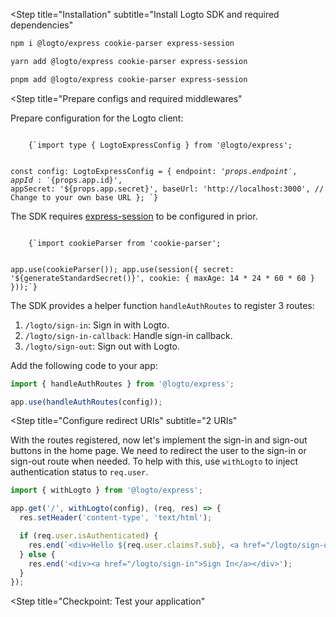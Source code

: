 
<Steps>

<Step
  title="Installation"
  subtitle="Install Logto SDK and required dependencies"
>

<Tabs>
<TabItem value="npm" label="npm">

```bash
npm i @logto/express cookie-parser express-session
```

</TabItem>
<TabItem value="yarn" label="Yarn">

```bash
yarn add @logto/express cookie-parser express-session
```

</TabItem>
<TabItem value="pnpm" label="pnpm">

```bash
pnpm add @logto/express cookie-parser express-session
```

</TabItem>
</Tabs>
</Step>

<Step
  title="Prepare configs and required middlewares"
>

Prepare configuration for the Logto client:

<Code title="app.ts" className="language-ts">
    {`import type { LogtoExpressConfig } from '@logto/express';

const config: LogtoExpressConfig = {
  endpoint: '${props.endpoint}',
  appId: '${props.app.id}',
  appSecret: '${props.app.secret}',
  baseUrl: 'http://localhost:3000', // Change to your own base URL
};
`}
</Code>

The SDK requires [express-session](https://www.npmjs.com/package/express-session) to be configured in prior.

<Code className="language-ts" title="app.ts">
    {`import cookieParser from 'cookie-parser';

app.use(cookieParser());
app.use(session({ secret: '${generateStandardSecret()}', cookie: { maxAge: 14 * 24 * 60 * 60 } }));`}
</Code>

</Step>

<Step title="Register auth routes">

The SDK provides a helper function `handleAuthRoutes` to register 3 routes:

1. `/logto/sign-in`: Sign in with Logto.
2. `/logto/sign-in-callback`: Handle sign-in callback.
3. `/logto/sign-out`: Sign out with Logto.

Add the following code to your app:

```ts title="app.ts"
import { handleAuthRoutes } from '@logto/express';

app.use(handleAuthRoutes(config));
```

</Step>

<Step 
  title="Configure redirect URIs"
  subtitle="2 URIs"
>

<RedirectUris callbackUri="http://localhost:3000/logto/sign-in-callback" />

</Step>

<Step title="Implement sign-in and sign-out">

With the routes registered, now let's implement the sign-in and sign-out buttons in the home page. We need to redirect the user to the sign-in or sign-out route when needed. To help with this, use `withLogto` to inject authentication status to `req.user`.

```ts title="app.ts"
import { withLogto } from '@logto/express';

app.get('/', withLogto(config), (req, res) => {
  res.setHeader('content-type', 'text/html');

  if (req.user.isAuthenticated) {
    res.end(`<div>Hello ${req.user.claims?.sub}, <a href="/logto/sign-out">Sign Out</a></div>`);
  } else {
    res.end('<div><a href="/logto/sign-in">Sign In</a></div>');
  }
});
```
</Step>

<Step
  title="Checkpoint: Test your application"
>

<Checkpoint />

</Step>

</Steps>

